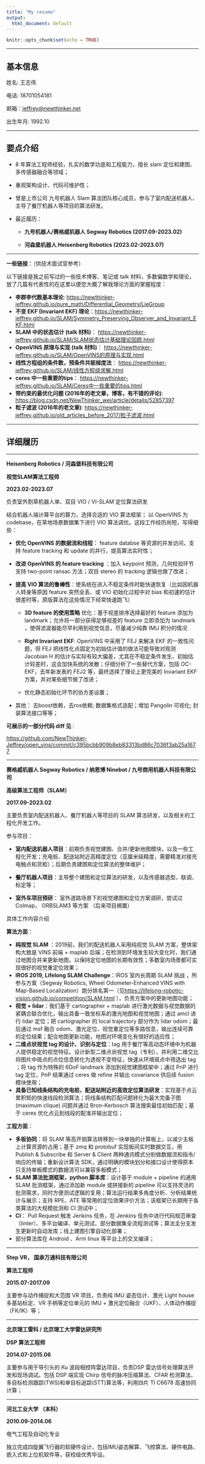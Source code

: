 ```yaml
---
title: "My resume"
output:
  html_document: default
---
```


```r
knitr::opts_chunk$set(echo = TRUE)
```

------------------------------------------------------------------------

## 基本信息

姓名: 王志伟

电话: 18701054181

邮箱：[jeffrey\@newthinker.net](mailto:jeffrey@newthinker.net){.email}

出生年月: 1992.10

------------------------------------------------------------------------

## 要点介绍

-   8 年算法工程师经验，扎实的数学功底和工程能力，擅长 slam 定位和建图、多传感器融合等领域；

-   重视架构设计、代码可维护性；

-   曾是上市公司 九号机器人 Slam 算法团队核心成员，参与了室内配送机器人、主导了餐厅机器人等项目的算法研发。

-   最近履历：

    -   **九号机器人/赛格威机器人 Segway Robotics (2017.09-2023.02)**

    -   **河森堡机器人 Heisenberg Robotics (2023.02-2023.07)**

------------------------------------------------------------------------

**一些链接**：（供技术面试官参考）

以下链接是我之前写过的一些技术博客、笔记或 talk 材料，多数偏数学和理论，放了几篇有代表性的在这里以便您大概了解我理论方面的掌握程度：

-   **李群李代数基本理论**: <https://newthinker-jeffrey.github.io/pure_math/Differential_Geometry/LieGroup>
-   **不变 EKF (Invariant EKF) 理论**：<https://newthinker-jeffrey.github.io/SLAM/Symmetry_Preserving_Observer_and_Invariant_EKF.html>
-   **SLAM 中的状态估计 (talk 材料)**： [https://newthinker-jeffrey.github.io/SLAM/SLAM状态估计基础理论回顾.html](https://newthinker-jeffrey.github.io/SLAM/SLAM状态估计基础理论回顾.html){.uri}
-   **OpenVINS 原理与实现 (talk 材料)**： [https://newthinker-jeffrey.github.io/SLAM/OpenVINS的原理与实现.html](https://newthinker-jeffrey.github.io/SLAM/OpenVINS的原理与实现.html){.uri}
-   **线性方程组的条件数，预条件共轭梯度法**： [https://newthinker-jeffrey.github.io/SLAM/线性方程组求解.html](https://newthinker-jeffrey.github.io/SLAM/线性方程组求解.html){.uri}
-   **ceres 中一些重要的tips**： [https://newthinker-jeffrey.github.io/SLAM/Ceres中一些重要的tips.html](https://newthinker-jeffrey.github.io/SLAM/Ceres中一些重要的tips.html){.uri}
-   **带约束的最优化问题 (2016年的老文章，博客，有不错的评论)**: <https://blog.csdn.net/NewThinker_wei/article/details/52857397>
-   **粒子滤波 (2016年的老文章)**: [https://newthinker-jeffrey.github.io/old_articles_before_2017/粒子滤波.html](https://newthinker-jeffrey.github.io/old_articles_before_2017/粒子滤波.html){.uri}

------------------------------------------------------------------------

## 详细履历

------------------------------------------------------------------------

**Heisenberg Robotics / 河森堡科技有限公司**

**视觉SLAM算法工程师**

**2023.02-2023.07**

负责室外割草机器人单、双目 VIO / VI-SLAM 定位算法研发

结合机器人端计算平台的算力，选择合适的 VIO 算法框架； 以 OpenVINS 为 codebase，在草地场景数据集下进行 VIO 算法调优。这段工作经历尚短，写得细些：

-   **优化 OpenVINS 的数据流和线程**： feature databse 等资源的并发访问，支持 feature tracking 和 update 的并行，提高算法实时性；

-   **改进 OpenVINS 的 feature tracking** ：加入 keypoint 预测，几何校验环节支持 two-point ransac 方法；双目 stereo 的 tracking 逻辑也做了改进；

-   **提高 VIO 算法的鲁棒性**：使系统在进入不稳定条件时能快速恢复（比如因机器人转身等原因 feature 突然全丢、或 VIO 初始化过程中对 bias 和初速的估计很差时等，原版算法在这些情况下经常快速跑飞）

    -   **3D feature 的使用策略** 优化：基于视差排序选择最好的 feature 添加为 landmark；允许将一部分获得足够视差的 feature 立即添加为 landmark ，使得滤波器能尽早利用到视觉信息，尽量减少纯靠 IMU 积分的情况

    -   **Right Invariant EKF**: OpenVINS 中采用了 FEJ 来解决 EKF 的一致性问题，但 FEJ 把线性化点固定为初始估计值的做法可能导致对观测 Jacobian H 的估计与实际有较大偏差，尤其在不稳定条件发生、初始估计较差时，这会加快系统的发散；仔细分析了一些替代方案，包括 OC-EKF，去年新发表的 FEJ2 等，最终选择了理论上更完美的 Invariant EKF 方案，并对某些细节做了改进；

    -   优化静态初始化环节的协方差设置；

-   其他： 去boost依赖，去ros依赖; 数据集格式适配；增加 Pangolin 可视化; 封装算法接口等等；

**可展示的一部分代码 diff 见** :

<https://github.com/NewThinker-Jeffrey/open_vins/commit/c395bcbb909b8eb83313bd86c7036f3ab25a1677>

------------------------------------------------------------------------

**赛格威机器人 Segway Robotics / 纳恩博 Ninebot / 九号商用机器人科技有限公司**

**高级算法工程师（SLAM）**

**2017.09-2023.02**

主要负责室内配送机器人、餐厅机器人等项目的 SLAM 算法研发，以及相关的工程化开发工作。

参与项目：

-   **室内配送机器人项目**：前期负责视觉建图、合并/更新地图模块，以及一些工程化开发；充电桩、配送站附近高精度定位（亚厘米级精度，需要精准对接充电触点和货柜）；后期负责建图和定位算法的整体维护；

-   **餐厅机器人项目**：主导整个建图和定位算法的研发，以及传感器选型、联调、标定等；

-   **室外车项目预研**： 室外道路场景下的视觉建图和定位方案调研，尝试过 Colmap， ORBSLAM3 等方案 （后来项目搁置）

具体工作内容介绍

**算法方面**：

-   **纯视觉 SLAM** ：2019前，我们的配送机器人采用纯视觉 SLAM 方案，整体架构大致是 VINS 前端 + maplab 后端；在检测到环境发生较大变化时，我们通过地图合并来更新地图，以保持定位地图的长期有效性；多数室内场景都可实现很好的视觉重定位效果；
-   **IROS 2019, Lifelong SLAM Challenge**：IROS 室内长周期 SLAM 挑战 ，所参与方案（Segway Robotics, Wheel Odometer-Enhanced VINS with Map-Based Localization）跑分排名第一（见<https://lifelong-robotic-vision.github.io/competition/SLAM.html> ），负责方案中的更新地图功能；
-   **视觉 + lidar**：我们基于 cartographer + maplab 进行激光数据与视觉数据的紧耦合联合优化，输出具备一致坐标系的激光地图和视觉地图；通过 amcl 进行 lidar 定位；把 cartographer 的 local trajectory 部分作为 lidar odom；最后通过 msf 融合 odom、激光定位、视觉重定位等多路信息，输出连续可靠的定位结果；配合地图更新功能，地图对环境变化有很好的适应性；
-   **二维点状视觉 tag 的设计、识别与定位**：tag 用于餐厅等高动态环境中为机器人提供稳定的视觉特征。设计新型二维点状视觉 tag（专利），并利用二维交比将图片中斑点的点位信息转化为透视不变特征，快速从环境斑点中筛选出 tag ；将 tag 作为特殊的 6DoF landmark 添加到视觉建图框架中；通过 PnP 进行 tag 定位，PnP 结果通过 ceres 做 refine 并输出 covariance 供后续 fusion 模块使用；
-   **具备已知线条结构的充电桩、配送站附近的高效定位算法研发**：实现基于点云累积矩的快速线段检测算法；将线条结构匹配问题转化为最大完备子图 (maximum clique) 问题并通过 Bron-Kerbosch 算法搜索最佳初始匹配；基于 ceres 优化点云到线段的配准并输出定位；

**工程方面**：

-   **多板协同**：将 SLAM 等高开销算法转移到一块单独的计算板上，以减少主板上计算资源的占用；基于 zmq 和 protobuf 实现板间实时数据交互，用 Publish & Subscribe 和 Server & Client 两种通讯模式分别做数据流和指令/响应的传输；重新设计算法 SDK，通过明确的模块划分和接口设计使得原本只支持单板模式的数据流可以兼容多板模式；
-   **SLAM 算法批测框架，python 脚本库**：设计基于 module + pipeline 的通用 SLAM 批测框架，通过添加新 module 或拼接新的 pipeline 可以支持灵活的批测需求，同时方便测试逻辑的复用；算法运行结果多角度分析、分析结果统计与展示；支持 RPE、ATE 等常用的定位效果评价方法；该框架已长期用于各类算法的大规模批测和 CI 测试中；
-   **CI**： Pull Request 触发 Jenkins 任务，在 Jenkins 任务中进行代码规范审查（linter）、多平台编译、单元测试、部分数据集全流程测试等；算法主分支发生更新时自动发库；线上建图引擎自动化部署；
-   部分算法库在 Android 、Arm linux 等平台上的交叉编译；

------------------------------------------------------------------------

**Step VR， 国承万通科技有限公司**

**算法工程师**

**2015.07-2017.09**

主要参与动作捕捉和大范围 VR 项目，负责纯 IMU 姿态估计、激光 Light house 多基站标定、VR 手柄等定位单元的 IMU + 激光定位融合（UKF）、人体动作捕捉（FK/IK）等；

------------------------------------------------------------------------

**北京理工雷科 / 北京理工大学雷达研究所**

**DSP 算法工程师**

**2014.07-2015.06**

主要参与用于导引头的 Ku 波段相控阵雷达项目，负责DSP 雷达信号处理算法开发和现场调试。包括 DSP 端实现 Chirp 信号的脉冲压缩算法、CFAR 检测算法、多目标检测跟踪(TWS)和单目标追踪(STT)算法等，利用四片 TI C6678 高速协同计算；

------------------------------------------------------------------------

**河北工业大学 （本科）**

**2010.09-2014.06**

电气工程及自动化专业

独立完成四旋翼飞行器的软硬件设计，包括IMU姿态解算、飞控算法、硬件电路、嵌入式和上位机软件等，获校级优秀毕设。

